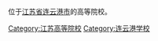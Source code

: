 位于[[江苏省|江苏省]][[连云港市|连云港市]]的高等院校。
[[Category:江苏高等院校|Category:江苏高等院校]]
[[Category:连云港学校|Category:连云港学校]]